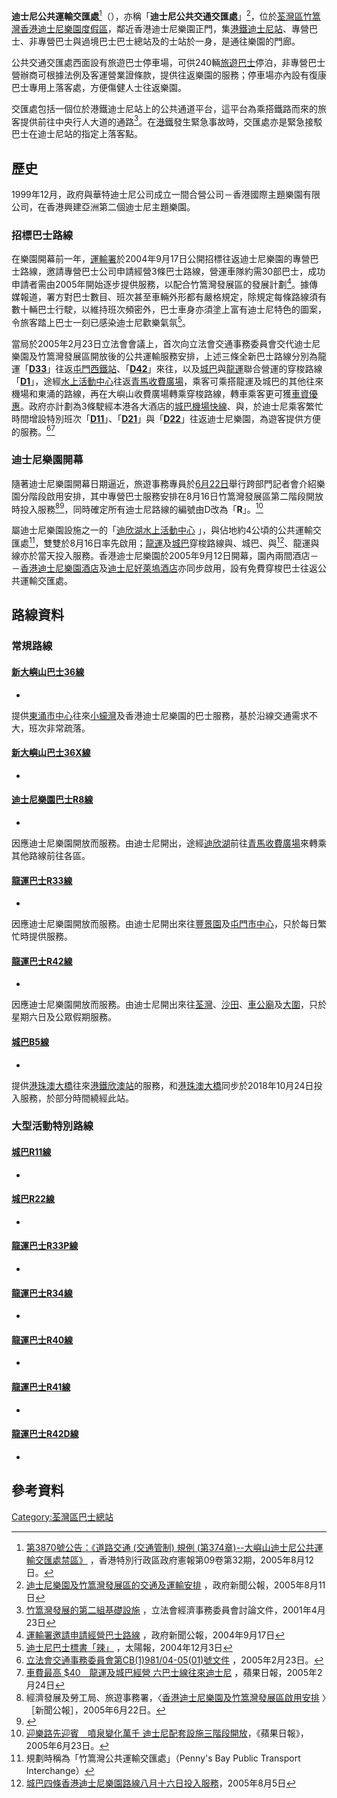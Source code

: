 {{公共汽車總站資訊
|總站名稱             = 迪士尼公共運輸交匯處
|外文名稱             = Disneyland Resort Public Transport Interchange
|外文語言             =英語
|總站通稱             =迪士尼樂園公共運輸交匯處
|代表圖像             = DisneylandPTI2020.jpg
|所屬國家或地區         = 
|名稱                = 
|所在區域             = [[荃灣區|荃灣區]]
|所在分區             = [[竹篙灣|竹篙灣]][[香港迪士尼樂園度假區|香港迪士尼樂園度假區]]
|所在街道             = 
|啟用日期             = 2005年8月16日
|關閉日期             = 
|以本站作為總站路線   = 
大嶼山或機場巴士
:{{spml|{{NLB|36}}|{{NLB|36X}}|{{DIS|R8}}|{{LWB|R33}}|{{LWB|R42}}}}
|途經本站路線         = 
[[城巴|城巴]]
:{{CTB|B5}}（部分時段）
|接駁交通工具         = [[迪士尼站_(香港)|迪士尼站]]
|附近主要街道         =  [[幻想道|幻想道]]
|附近著名建築物或景點 =[[香港迪士尼樂園|香港迪士尼樂園]]
|備註                 =
|佈局圖               =
|}}
'''迪士尼公共運輸交匯處'''<ref>[http://www.gld.gov.hk/egazette/pdf/20050932/cgn200509323870.pdf 第3870號公告：《道路交通 (交通管制) 規例 (第374章)--大嶼山迪士尼公共運輸交匯處禁區》] {{Wayback|url=http://www.gld.gov.hk/egazette/pdf/20050932/cgn200509323870.pdf |date=20180518055535 }}，香港特別行政區政府憲報第09卷第32期，2005年8月12日。</ref>（{{lang-en|'''Disneyland Resort Public Transport Interchange'''}}），亦稱「'''迪士尼公共交通交匯處'''」<ref>[http://www.info.gov.hk/gia/general/200508/11/08110202.htm 迪士尼樂園及竹篙灣發展區的交通及運輸安排] {{Wayback|url=http://www.info.gov.hk/gia/general/200508/11/08110202.htm |date=20180517223423 }}，政府新聞公報，2005年8月11日</ref>，位於[[荃灣區|荃灣區]][[竹篙灣|竹篙灣]][[香港迪士尼樂園度假區|香港迪士尼樂園度假區]]，鄰近香港迪士尼樂園正門，集[[迪士尼站_(香港)|港鐵迪士尼站]]、專營巴士、非專營巴士與過境巴士巴士總站及的士站於一身，是通往樂園的門廊。

公共交通交匯處西面設有旅遊巴士停車場，可供240輛[[旅遊巴士|旅遊巴士]]停泊，非專營巴士營辦商可根據法例及客運營業證條款，提供往返樂園的服務；停車場亦內設有復康巴士專用上落客處，方便傷健人士往返樂園。 

交匯處包括一個位於港鐵迪士尼站上的公共通道平台，這平台為乘搭鐵路而來的旅客提供前往中央行人大道的通路<ref>[http://www.legco.gov.hk/yr00-01/chinese/panels/es/papers/a1015c05.pdf 竹篙灣發展的第㆓組基礎設施] {{Wayback|url=http://www.legco.gov.hk/yr00-01/chinese/panels/es/papers/a1015c05.pdf |date=20191013001534 }}，立法會經濟事務委員會討論文件，2001年4月23日</ref>。在[[港鐵|港鐵]]發生緊急事故時，交匯處亦是緊急接駁巴士在迪士尼站的指定上落客點。

==歷史==
1999年12月，政府與華特迪士尼公司成立一間合營公司－香港國際主題樂園有限公司，在香港興建亞洲第二個迪士尼主題樂園。
===招標巴士路線===
在樂園開幕前一年，[[運輸署|運輸署]]於2004年9月17日公開招標往返迪士尼樂園的專營巴士路線，邀請專營巴士公司申請經營3條巴士路線，營運車隊約需30部巴士，成功申請者需由2005年開始逐步提供服務，以配合竹篙灣發展區的發展計劃<ref>[http://www.info.gov.hk/gia/general/200409/17/0917255.htm 運輸署邀請申請經營巴士路線] {{Wayback|url=http://www.info.gov.hk/gia/general/200409/17/0917255.htm |date=20180518054316 }}，政府新聞公報，2004年9月17日</ref>。據傳媒報道，署方對巴士數目、班次甚至車輛外形都有嚴格規定，除規定每條路線須有數十輛巴士行駛，以維持班次頻密外，巴士車身亦須塗上富有迪士尼特色的圖案，令旅客踏上巴士一刻已感染迪士尼歡樂氣氛<ref>[http://the-sun.on.cc/channels/news/20041203/20041203035519_0001.html 迪士尼巴士標書「辣」] {{Wayback|url=http://the-sun.on.cc/channels/news/20041203/20041203035519_0001.html |date=20180517223838 }}，太陽報，2004年12月3日</ref>。

當局於2005年2月23日立法會會議上，首次向立法會交通事務委員會交代迪士尼樂園及竹篙灣發展區開放後的公共運輸服務安排，上述三條全新巴士路線分別為龍運「[[龍運巴士R33線|'''D33''']]」往返[[屯門站公共運輸交匯處|屯門西鐵站]]、「[[龍運巴士R42線|'''D42''']]」來往{{ptir|大圍||||KCR}}，以及[[城巴|城巴]]與[[龍運|龍運]]聯合營運的穿梭路線「[[迪士尼樂園穿梭巴士R8線|'''D1''']]」，途經[[迪欣湖|水上活動中心]]往返[[青馬收費廣場|青馬收費廣場]]，乘客可乘搭龍運及城巴的其他往來機場和東涌的路線，再在大嶼山收費廣場轉乘穿梭路線，轉車乘客更可獲[[車資優惠|車資優惠]]。政府亦計劃為3條駛經本港各大酒店的[[城巴機場快線|城巴機場快線]]{{CTB|A11}}、{{CTB|A21}}與{{CTB|A22}}，於迪士尼乘客繁忙時間增設特別班次「[[城巴R11線|'''D11''']]」、「[[城巴R21線|'''D21''']]」與「[[城巴R22線|'''D22''']]」往返迪士尼樂園，為遊客提供方便的服務。<ref>[http://www.legco.gov.hk/yr04-05/chinese/panels/tp/papers/tp0225cb1-981-1c.pdf 立法會交通事務委員會第CB(1)981/04-05(01)號文件] {{Wayback|url=http://www.legco.gov.hk/yr04-05/chinese/panels/tp/papers/tp0225cb1-981-1c.pdf |date=20191016162310 }}，2005年2月23日。</ref><ref>[http://hk.apple.nextmedia.com/news/art/20050224/4688657 車費最高 $40　龍運及城巴經營 六巴士線往來迪士尼] {{Wayback|url=http://hk.apple.nextmedia.com/news/art/20050224/4688657 |date=20170522205737 }}，蘋果日報，2005年2月24日</ref>

===迪士尼樂園開幕===
隨著迪士尼樂園開幕日期逼近，旅遊事務專員於[[6月22日|6月22日]]舉行跨部門記者會介紹樂園分階段啟用安排，其中專營巴士服務安排在8月16日竹篙灣發展區第二階段開放時投入服務<ref>經濟發展及勞工局、旅遊事務署，〈[http://www.tourism.gov.hk/resources/tc_chi/paperreport_doc/press/2005-06-22/Disneyland_C.pdf 香港迪士尼樂園及竹篙灣發展區啟用安排] {{Wayback|url=http://www.tourism.gov.hk/resources/tc_chi/paperreport_doc/press/2005-06-22/Disneyland_C.pdf |date=20180614054708 }}〉［新聞公報］，2005年6月22日。</ref><ref>{{Cite web |url=http://www.tourism.gov.hk/resources/tc_chi/paperreport_doc/legco/2005-06-27/06-27-ES_Panel_chi.pdf |title=立法會會議於2005年6月27日的討論文件 |accessdate=2018-05-17 |archive-date=2018-06-13 |archive-url=https://web.archive.org/web/20180613192019/http://www.tourism.gov.hk/resources/tc_chi/paperreport_doc/legco/2005-06-27/06-27-ES_Panel_chi.pdf |dead-url=no }}</ref>，同時確定所有迪士尼路線的編號由D改為「'''R'''」。<ref>[http://hk.apple.nextmedia.com/news/art/20050623/4993570 迎樂路先迎賓　噴泉變化萬千 迪士尼配套設施三階段開放]，《蘋果日報》，2005年6月23日。</ref>

屬迪士尼樂園設施之一的「[[迪欣湖水上活動中心|迪欣湖水上活動中心]] 」，與佔地約4公頃的公共運輸交匯處<ref>規劃時稱為「竹篙灣公共運輸交匯處」（Penny's Bay Public Transport Interchange）</ref>，雙雙於8月16日率先啟用；[[龍運|龍運]]及[[城巴|城巴]]穿梭路線{{DIS|R8}}與{{DIS|R8A}}、城巴{{DIS|R11}}、{{DIS|R21}}與{{DIS|R22}}<ref>[https://www.nwstbus.com.hk/tc/uploadedPressRelease/1130_2005080501tc.pdf 城巴四條香港迪士尼樂園路線八月十六日投入服務]，2005年8月5日</ref>、龍運{{DIS|R33}}與{{LWB|R42}}線亦於當天投入服務。香港迪士尼樂園於2005年9月12日開幕，園內兩間酒店－－[[香港迪士尼樂園酒店|香港迪士尼樂園酒店]]及[[迪士尼好萊塢酒店|迪士尼好萊塢酒店]]亦同步啟用，設有免費穿梭巴士往返公共運輸交匯處。

==路線資料==
===常規路線===
====[[新大嶼山巴士36線|新大嶼山巴士36線]]====
*{{HK Bus Route Lantau|36|inline}}
提供[[東涌市中心|東涌市中心]]往來[[小蠔灣|小蠔灣]]及香港迪士尼樂園的巴士服務，基於沿線交通需求不大，班次非常疏落。

====[[新大嶼山巴士36X線|新大嶼山巴士36X線]]====
*{{HK Bus Route Lantau|36X|inline}}
====[[迪士尼樂園巴士R8線|迪士尼樂園巴士R8線]]====
*{{HK Bus Route Lantau|R8|inline}}
因應迪士尼樂園開放而服務。由迪士尼開出，途經[[迪欣湖|迪欣湖]]前往[[青馬收費廣場|青馬收費廣場]]來轉乘其他路線前往各區。

====[[龍運巴士R33線|龍運巴士R33線]]====
*{{HK Bus Route Lantau|R33|inline}}
因應迪士尼樂園開放而服務。由迪士尼開出來往[[豐景園|豐景園]]及[[屯門市中心|屯門市中心]]，只於每日繁忙時提供服務。

====[[龍運巴士R42線|龍運巴士R42線]]====
*{{HK Bus Route Lantau|R42|inline}}
因應迪士尼樂園開放而服務。由迪士尼開出來往[[荃灣|荃灣]]、[[沙田_(香港)|沙田]]、[[車公廟|車公廟]]及[[大圍|大圍]]，只於星期六日及公眾假期服務。

====[[城巴B5線|城巴B5線]]====
*{{HK Bus Route Lantau|B5|inline}}
提供[[港珠澳大橋|港珠澳大橋]]往來[[港鐵|港鐵]][[欣澳站|欣澳站]]的服務，和[[港珠澳大橋|港珠澳大橋]]同步於2018年10月24日投入服務，於部分時間繞經此站。

===大型活動特別路線===
====[[城巴R11線|城巴R11線]]====
*{{HK Bus Route Lantau|R11|inline}}

====[[城巴R22線|城巴R22線]]====
*{{HK Bus Route Lantau|R22|inline}}

====[[龍運巴士R33P線|龍運巴士R33P線]]====
*{{HK Bus Route Lantau|R33P|inline}}

====[[龍運巴士R34線|龍運巴士R34線]]====
*{{HK Bus Route Lantau|R34|inline}}

====[[龍運巴士R40線|龍運巴士R40線]]====
*{{HK Bus Route Lantau|R40|inline}}

====[[龍運巴士R41線|龍運巴士R41線]]====
*{{HK Bus Route Lantau|R41|inline}}

====[[龍運巴士R42D線|龍運巴士R42D線]]====
*{{HK Bus Route Lantau|R42D|inline}}

==參考資料==
{{references}}
{{香港荃灣區巴士總站列表}}
[[Category:荃灣區巴士總站|Category:荃灣區巴士總站]]
